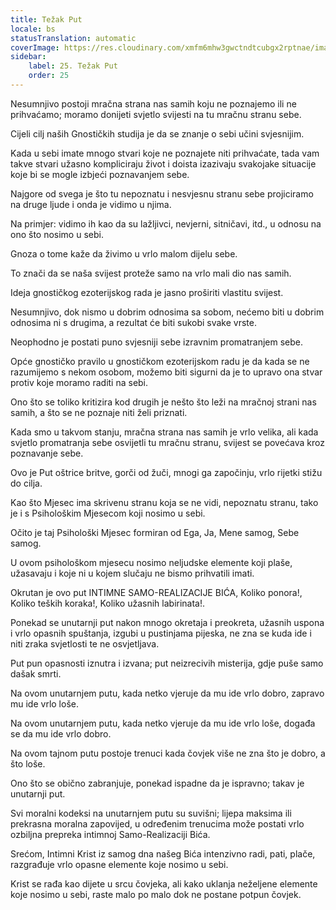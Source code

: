 ```yaml
---
title: Težak Put
locale: bs
statusTranslation: automatic
coverImage: https://res.cloudinary.com/xmfm6mhw3gwctndtcubgx2rptnae/image/upload/v1741354419/small_cover_la_gran_rebelion_28716e29d2.webp
sidebar:
    label: 25. Težak Put
    order: 25
---
```

Nesumnjivo postoji mračna strana nas samih koju ne poznajemo ili ne prihvaćamo; moramo donijeti svjetlo svijesti na tu mračnu stranu sebe.

Cijeli cilj naših Gnostičkih studija je da se znanje o sebi učini svjesnijim.

Kada u sebi imate mnogo stvari koje ne poznajete niti prihvaćate, tada vam takve stvari užasno kompliciraju život i doista izazivaju svakojake situacije koje bi se mogle izbjeći poznavanjem sebe.

Najgore od svega je što tu nepoznatu i nesvjesnu stranu sebe projiciramo na druge ljude i onda je vidimo u njima.

Na primjer: vidimo ih kao da su lažljivci, nevjerni, sitničavi, itd., u odnosu na ono što nosimo u sebi.

Gnoza o tome kaže da živimo u vrlo malom dijelu sebe.

To znači da se naša svijest proteže samo na vrlo mali dio nas samih.

Ideja gnostičkog ezoterijskog rada je jasno proširiti vlastitu svijest.

Nesumnjivo, dok nismo u dobrim odnosima sa sobom, nećemo biti u dobrim odnosima ni s drugima, a rezultat će biti sukobi svake vrste.

Neophodno je postati puno svjesniji sebe izravnim promatranjem sebe.

Opće gnostičko pravilo u gnostičkom ezoterijskom radu je da kada se ne razumijemo s nekom osobom, možemo biti sigurni da je to upravo ona stvar protiv koje moramo raditi na sebi.

Ono što se toliko kritizira kod drugih je nešto što leži na mračnoj strani nas samih, a što se ne poznaje niti želi priznati.

Kada smo u takvom stanju, mračna strana nas samih je vrlo velika, ali kada svjetlo promatranja sebe osvijetli tu mračnu stranu, svijest se povećava kroz poznavanje sebe.

Ovo je Put oštrice britve, gorči od žuči, mnogi ga započinju, vrlo rijetki stižu do cilja.

Kao što Mjesec ima skrivenu stranu koja se ne vidi, nepoznatu stranu, tako je i s Psihološkim Mjesecom koji nosimo u sebi.

Očito je taj Psihološki Mjesec formiran od Ega, Ja, Mene samog, Sebe samog.

U ovom psihološkom mjesecu nosimo neljudske elemente koji plaše, užasavaju i koje ni u kojem slučaju ne bismo prihvatili imati.

Okrutan je ovo put INTIMNE SAMO-REALIZACIJE BIĆA, Koliko ponora!, Koliko teških koraka!, Koliko užasnih labirinata!.

Ponekad se unutarnji put nakon mnogo okretaja i preokreta, užasnih uspona i vrlo opasnih spuštanja, izgubi u pustinjama pijeska, ne zna se kuda ide i niti zraka svjetlosti te ne osvjetljava.

Put pun opasnosti iznutra i izvana; put neizrecivih misterija, gdje puše samo dašak smrti.

Na ovom unutarnjem putu, kada netko vjeruje da mu ide vrlo dobro, zapravo mu ide vrlo loše.

Na ovom unutarnjem putu, kada netko vjeruje da mu ide vrlo loše, događa se da mu ide vrlo dobro.

Na ovom tajnom putu postoje trenuci kada čovjek više ne zna što je dobro, a što loše.

Ono što se obično zabranjuje, ponekad ispadne da je ispravno; takav je unutarnji put.

Svi moralni kodeksi na unutarnjem putu su suvišni; lijepa maksima ili prekrasna moralna zapovijed, u određenim trenucima može postati vrlo ozbiljna prepreka intimnoj Samo-Realizaciji Bića.

Srećom, Intimni Krist iz samog dna našeg Bića intenzivno radi, pati, plače, razgrađuje vrlo opasne elemente koje nosimo u sebi.

Krist se rađa kao dijete u srcu čovjeka, ali kako uklanja neželjene elemente koje nosimo u sebi, raste malo po malo dok ne postane potpun čovjek.

